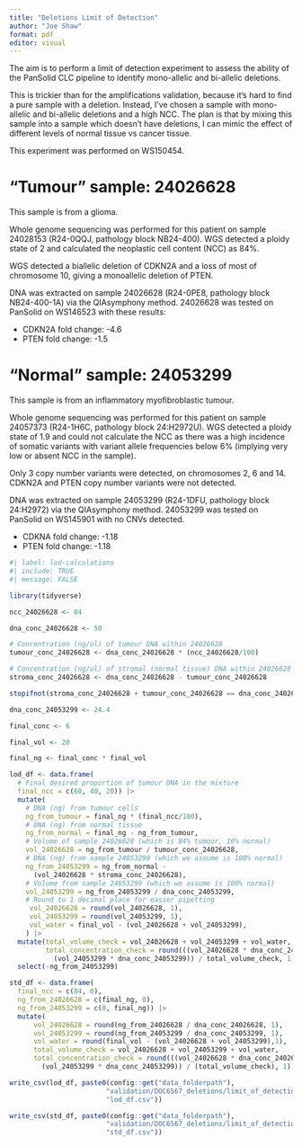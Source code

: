```yaml
---
title: "Deletions Limit of Detection"
author: "Joe Shaw"
format: pdf
editor: visual
---
```


The aim is to perform a limit of detection experiment to assess the ability of 
the PanSolid CLC pipeline to identify mono-allelic and bi-allelic deletions.

This is trickier than for the amplifications validation, because it's hard to 
find a pure sample with a deletion. Instead, I've chosen a sample with 
mono-allelic and bi-allelic deletions and a high NCC. The plan is that by 
mixing this sample into a sample which doesn't have deletions, I can mimic 
the effect of different levels of normal tissue vs cancer tissue.

This experiment was performed on WS150454.

# "Tumour" sample: 24026628

This sample is from a glioma.

Whole genome sequencing was performed for this patient on sample 24028153 
(R24-0QQJ, pathology block NB24-400). WGS detected a ploidy state of 2 and 
calculated the neoplastic cell content (NCC) as 84%.

WGS detected a biallelic deletion of CDKN2A and a loss of most of chromosome 
10, giving a monoallelic deletion of PTEN.

DNA was extracted on sample 24026628 (R24-0PE8, pathology block NB24-400-1A) 
via the QIAsymphony method. 24026628 was tested on PanSolid on WS146523 with 
these results:

-   CDKN2A fold change: -4.6
-   PTEN fold change: -1.5

# "Normal" sample: 24053299

This sample is from an inflammatory myofibroblastic tumour.

Whole genome sequencing was performed for this patient on sample 24057373 
(R24-1H6C, pathology block 24:H2972U). WGS detected a 
ploidy state of 1.9 and could not calculate the NCC as there was a high 
incidence of somatic variants with variant allele frequencies below 6% 
(implying very low or absent NCC in the sample).

Only 3 copy number variants were detected, on chromosomes 2, 6 and 14. 
CDKN2A and PTEN copy number variants were not detected.

DNA was extracted on sample 24053299 (R24-1DFU, pathology block 24:H2972) 
via the QIAsymphony method. 24053299 was tested on PanSolid on WS145901 
with no CNVs detected.

-   CDKNA fold change: -1.18
-   PTEN fold change: -1.18

```r
#| label: lod-calculations
#| include: TRUE
#| message: FALSE

library(tidyverse)

ncc_24026628 <- 84

dna_conc_24026628 <- 50

# Concentration (ng/ul) of tumour DNA within 24026628
tumour_conc_24026628 <- dna_conc_24026628 * (ncc_24026628/100)

# Concentration (ng/ul) of stromal (normal tissue) DNA within 24026628
stroma_conc_24026628 <- dna_conc_24026628 - tumour_conc_24026628

stopifnot(stroma_conc_24026628 + tumour_conc_24026628 == dna_conc_24026628)

dna_conc_24053299 <- 24.4

final_conc <- 6

final_vol <- 20

final_ng <- final_conc * final_vol

lod_df <- data.frame(
  # Final desired proportion of tumour DNA in the mixture
  final_ncc = c(60, 40, 20)) |> 
  mutate(
    # DNA (ng) from tumour cells
    ng_from_tumour = final_ng * (final_ncc/100),
    # DNA (ng) from normal tissue
    ng_from_normal = final_ng - ng_from_tumour,
    # Volume of sample 24026628 (which is 84% tumour, 16% normal)
    vol_24026628 = ng_from_tumour / tumour_conc_24026628,
    # DNA (ng) from sample 24053299 (which we assume is 100% normal)
    ng_from_24053299 = ng_from_normal - 
      (vol_24026628 * stroma_conc_24026628),
    # Volume from sample 24053299 (which we assume is 100% normal)
    vol_24053299 = ng_from_24053299 / dna_conc_24053299,
    # Round to 1 decimal place for easier pipetting
     vol_24026628 = round(vol_24026628, 1),
     vol_24053299 = round(vol_24053299, 1),
     vol_water = final_vol - (vol_24026628 + vol_24053299),
    ) |> 
  mutate(total_volume_check = vol_24026628 + vol_24053299 + vol_water,
         total_concentration_check = round(((vol_24026628 * dna_conc_24026628) +
           (vol_24053299 * dna_conc_24053299)) / total_volume_check, 1)) |> 
  select(-ng_from_24053299)

std_df <- data.frame(
  final_ncc = c(84, 0), 
  ng_from_24026628 = c(final_ng, 0),
  ng_from_24053299 = c(0, final_ng)) |> 
  mutate(
      vol_24026628 = round(ng_from_24026628 / dna_conc_24026628, 1),
      vol_24053299 = round(ng_from_24053299 / dna_conc_24053299, 1),
      vol_water = round(final_vol - (vol_24026628 + vol_24053299),1),
      total_volume_check = vol_24026628 + vol_24053299 + vol_water,
      total_concentration_check = round(((vol_24026628 * dna_conc_24026628) +
        (vol_24053299 * dna_conc_24053299)) / (total_volume_check), 1))

write_csv(lod_df, paste0(config::get("data_folderpath"),
                        "validation/DOC6567_deletions/limit_of_detection/",
                        "lod_df.csv"))

write_csv(std_df, paste0(config::get("data_folderpath"),
                        "validation/DOC6567_deletions/limit_of_detection/",
                        "std_df.csv"))

```
